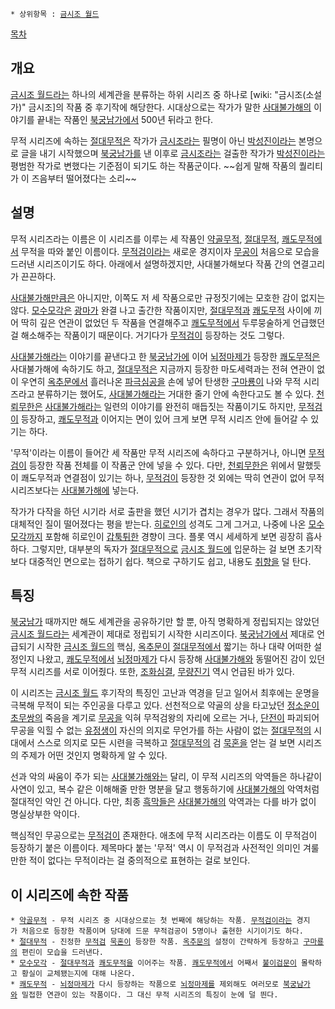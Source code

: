  * 상위항목 : [[금시조 월드]]
[[목차]]
== 개요 ==
[[금시조 월드]]라는 하나의 세계관을 분류하는 하위 시리즈 중 하나로 [wiki: "금시조(소설가)" 금시조]의 작품 중 후기작에 해당한다. 시대상으로는 작가가 말한 [[사대불가해]]의 이야기를 끝내는 작품인 [[북궁남가]]에서 500년 뒤라고 한다.

무적 시리즈에 속하는 [[절대무적]]은 작가가 [[금시조]]라는 필명이 아닌 [[박성진]]이라는 본명으로 글을 내기 시작했으며 [[북궁남가]]를 낸 이후로 [[금시조]]라는 걸출한 작가가 [[박성진]]이라는 평범한 작가로 변했다는 기준점이 되기도 하는 작품군이다. ~~쉽게 말해 작품의 퀄리티가 이 즈음부터 떨어졌다는 소리~~

== 설명 ==
무적 시리즈라는 이름은 이 시리즈를 이루는 세 작품인 [[약골무적]], [[절대무적]], [[쾌도무적]]에서 무적을 따와 붙인 이름이다. [[무적검]]이라는 새로운 경지이자 [[무공]]이 처음으로 모습을 드러낸 시리즈이기도 하다. 아래에서 설명하겠지만, 사대불가해보다 작품 간의 연결고리가 끈끈하다.

[[사대불가해]]만큼은 아니지만, 이쪽도 저 세 작품으로만 규정짓기에는 모호한 감이 없지는 않다. [[모수모각]]은 [[광마]]가 완결 나고 출간한 작품이지만, [[절대무적]]과 [[쾌도무적]] 사이에 끼어 딱히 깊은 연관이 없었던 두 작품을 연결해주고 [[쾌도무적]]에서 두루뭉술하게 언급했던 걸 해소해주는 작품이기 때문이다. 거기다가 [[무적검]]이 등장하는 것도 그렇다.

[[사대불가해]]라는 이야기를 끝낸다고 한 [[북궁남가]]에 이어 [[뇌정마제]]가 등장한 [[쾌도무적]]은 사대불가해에 속하기도 하고, [[절대무적]]은 지금까지 등장한 마도세력과는 전혀 연관이 없이 우연히 [[옥추문]]에서 흘러나온 [[파극심공]]을 손에 넣어 탄생한 [[구마룡]]이 나와 무적 시리즈라고 분류하기는 했어도, [[사대불가해]]라는 거대한 줄기 안에 속한다고도 볼 수 있다. [[천뢰무한]]은 [[사대불가해]]라는 일련의 이야기를 완전히 매듭짓는 작품이기도 하지만, [[무적검]]이 등장하고, [[쾌도무적]]과 이어지는 면이 있어 크게 보면 무적 시리즈 안에 들어갈 수 있기는 하다.

'무적'이라는 이름이 들어간 세 작품만 무적 시리즈에 속하다고 구분하거나, 아니면 [[무적검]]이 등장한 작품 전체를 이 작품군 안에 넣을 수 있다. 다만, [[천뢰무한]]은 위에서 말했듯이 쾌도무적과 연결점이 있기는 하나, [[무적검]]이 등장한 것 외에는 딱히 연관이 없어 무적 시리즈보다는 [[사대불가해]]에 넣는다.

작가가 다작을 하던 시기라 서로 출판을 했던 시기가 겹치는 경우가 많다. 그래서 작품의 대체적인 질이 떨어졌다는 평을 받는다. [[히로인]]의 성격도 그게 그거고, 나중에 나온 [[모수모각]]까지 포함해 히로인이 [[갑툭튀]]한 경향이 크다. 플롯 역시 세세하게 보면 굉장히 흡사하다. 그렇지만, 대부분의 독자가 [[절대무적]]으로 [[금시조 월드]]에 입문하는 걸 보면 초기작보다 대중적인 면으로는 접하기 쉽다. 책으로 구하기도 쉽고, 내용도 [[취향]]을 덜 탄다.

== 특징 ==
[[북궁남가]] 때까지만 해도 세계관을 공유하기만 할 뿐, 아직 명확하게 정립되지는 않았던 [[금시조 월드]]라는 세계관이 제대로 정립되기 시작한 시리즈이다. [[북궁남가]]에서 제대로 언급되기 시작한 [[금시조 월드]]의 핵심, [[옥추문]]이 [[절대무적]]에서 짧기는 하나 대략 어떠한 설정인지 나왔고, [[쾌도무적]]에서 [[뇌정마제]]가 다시 등장해 [[사대불가해]]와 동떨어진 감이 있던 무적 시리즈를 서로 이어줬다. 또한, [[조화심결]], [[무량진기]] 역시 언급된 바가 있다.

이 시리즈는 [[금시조 월드]] 후기작의 특징인 고난과 역경을 딛고 일어서 최후에는 운명을 극복해 무적이 되는 주인공을 다루고 있다. 선천적으로 약골의 상을 타고났던 [[정소운]]이 [[초무쌍]]의 죽음을 계기로 [[무공]]을 익혀 무적검왕의 자리에 오르는 거나, [[단전]]이 파괴되어 무공을 익힐 수 없는 [[유정생]]이 자신의 의지로 무언가를 하는 사람이 없는 [[절대무적]]의 시대에서 스스로 의지로 모든 시련을 극복하고 [[절대무적]]의 검 [[묵혼]]을 얻는 걸 보면 시리즈의 주제가 어떤 것인지 명확하게 알 수 있다.

선과 악의 싸움이 주가 되는 [[사대불가해]]와는 달리, 이 무적 시리즈의 악역들은 하나같이 사연이 있고, 복수 같은 이해해줄 만한 명분을 달고 행동하기에 [[사대불가해]]의 악역처럼 절대적인 악인 건 아니다. 다만, 최종 [[흑막]]들은 [[사대불가해]]의 악역과는 다를 바가 없이 명실상부한 악이다.

핵심적인 무공으로는 [[무적검]]이 존재한다. 애초에 무적 시리즈라는 이름도 이 무적검이 등장하기 붙은 이름이다. 제목마다 붙는 '무적' 역시 이 무적검과 사전적인 의미인 겨룰만한 적이 없다는 무적이라는 걸 중의적으로 표현하는 걸로 보인다.

== 이 시리즈에 속한 작품 == 
 * [[약골무적]] - 무적 시리즈 중 시대상으로는 첫 번째에 해당하는 작품. [[무적검]]이라는 경지가 처음으로 등장한 작품이며 당대에 드문 무적검공이 5명이나 출현한 시기이기도 하다.
 * [[절대무적]] - 진정한 [[무적검]] [[묵혼]]이 등장한 작품. [[옥추문]]의 설정이 간략하게 등장하고 [[구마룡]]의 편린이 모습을 드러낸다.
 * [[모수모각]] - [[절대무적]]과 [[쾌도무적]]을 이어주는 작품. [[쾌도무적]]에서 어째서 [[불이검문]]이 몰락하고 황실이 교체됐는지에 대해 나온다.
 * [[쾌도무적]] - [[뇌정마제]]가 다시 등장하는 작품으로 [[뇌정마제]]를 제외해도 여러모로 [[북궁남가]]와 밀접한 연관이 있는 작품이다. 그 대신 무적 시리즈의 특징이 눈에 덜 띈다.
